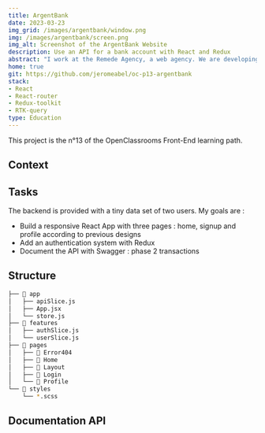 ```yaml
---
title: ArgentBank
date: 2023-03-23
img_grid: /images/argentbank/window.png
img: /images/argentbank/screen.png
img_alt: Screenshot of the ArgentBank Website
description: Use an API for a bank account with React and Redux
abstract: "I work at the Remede Agency, a web agency. We are developing a full-stack app for a new bank company, ArgentBank"
home: true
git: https://github.com/jeromeabel/oc-p13-argentbank
stack:
- React
- React-router
- Redux-toolkit
- RTK-query
type: Education
---
```




This project is the n°13 of the OpenClassrooms Front-End learning path.

## Context


## Tasks

The backend is provided with a tiny data set of two users. My goals are :
- Build a responsive React App with three pages : home, signup and profile according to previous designs
- Add an authentication system with Redux
- Document the API with Swagger : phase 2 transactions
  

## Structure

```bash
├── 📂 app
│   ├── apiSlice.js
│   ├── App.jsx
│   └── store.js
├── 📂 features
│   ├── authSlice.js
│   └── userSlice.js
├── 📂 pages
│   ├── 📂 Error404
│   ├── 📂 Home
│   ├── 📂 Layout
│   ├── 📂 Login
│   └── 📂 Profile
└── 📂 styles
    └── *.scss
```

## Documentation API

<ContentImg src={imgSwagger} alt="Swagger Documentation API" />
